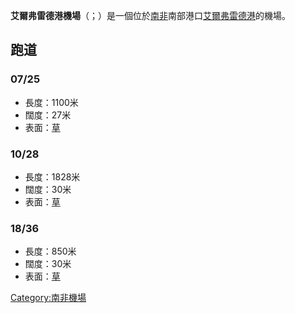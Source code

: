 {{Infobox airport
| name         = 艾爾弗雷德港機場<br />Port Alfred Airport
| nativename   = 
| image        = 
| IATA         = AFD
| ICAO         = FAPA
| type         = 民用
| owner        = 
| operator     = 
| city-served  = 南非[[東開普省|東開普省]][[艾爾弗雷德港|艾爾弗雷德港]]
| location     = <!--if different than above-->
| elevation-f  = 272
| elevation-m  = 83
| website      = 
| latd  = 33 | latm  = 33 | lats  = 15 | latNS  = S
| longd = 26 | longm = 52 | longs = 47 | longEW = E
| coordinates_region     = ZA-EC
| pushpin_map            = South Africa Eastern Cape
| pushpin_relief         = yes
| pushpin_label          = '''FAPA'''
| pushpin_label_position = bottom
| pushpin_map_caption    = '''機場在東開普省的位置'''{{hidden begin|title=Location of Eastern Cape in South Africa}}[[File:Eastern_Cape_in_South_Africa.svg|220px]]{{hidden end}}
| metric-rwy   = y
| r1-number    = 
| r1-length-m  = 1,828
| r1-length-f  = 5,997
| r1-surface   = 
| footnotes    = Source: <ref name="GCM">{{cite web | url = http://www.gcmap.com/airport/FAPA  | title = Airport information for Port Alfred, South Africa (FAPA / AFD) | publisher = Great Circle Mapper | accessdate = 17 June 2013}}</ref>
}}
'''艾爾弗雷德港機場'''（{{lang-en|Port Alfred Airport}}；{{airport codes|AFD|FAPA}}）是一個位於[[南非|南非]]南部港口[[艾爾弗雷德港|艾爾弗雷德港]]的機場。
==跑道==
===07/25===
*長度：1100米
*闊度：27米
*表面：[[草|草]]
===10/28===
*長度：1828米
*闊度：30米
*表面：[[草|草]]
===18/36===
*長度：850米
*闊度：30米
*表面：[[草|草]]
[[Category:南非機場|Category:南非機場]]